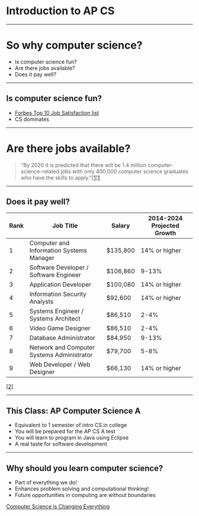 
# Introduction to AP CS

---

# So why computer science?

- Is computer science fun?
- Are there jobs available?
- Does it pay well?

---

## Is computer science fun?

- [Forbes Top 10 Job Satisfaction list](https://www.forbes.com/sites/kathryndill/2016/03/04/the-happiest-and-unhappiest-jobs-in-2016/#4c0e4178d796)
- CS dominates

---

# Are there jobs available?

> "By 2020 it is predicted that there will be 1.4 million computer-science-related jobs with only 400,000 computer
> science graduates who have the skills to apply."[[1]][1]

[1]:https://qz.com/929275/you-probably-should-have-majored-in-computer-science/

---

## Does it pay well?

| Rank | Job Title | Salary | 2014-2024 Projected Growth |
|------|-----------|--------|----------------------------|
| 1 | Computer and Information Systems Manager | $135,800 | 14% or higher |
| 2	| Software Developer / Software Engineer | $106,860	 | 9-13% |
| 3	| Application Developer	| $100,080 | 14% or higher |
| 4	| Information Security Analysts	| $92,600 | 14% or higher |
| 5	| Systems Engineer / Systems Architect | $86,510 | 2-4% |
| 6	| Video Game Designer | $86,510 | 2-4% |
| 7	| Database Administrator | $84,950 | 9-13% |
| 8	| Network and Computer Systems Administrator | $79,700 | 5-8% |
| 9	| Web Developer / Web Designer | $66,130 | 14% or higher |
[[2]]

[2]:https://appliedcomputing.wisconsin.edu/about-applied-computing/computer-science-salary/

---

## This Class: AP Computer Science A


- Equivalent to 1 semester of intro CS in college
- You will be prepared for the AP CS A test
- You will learn to program in Java using Eclipse
- A real taste for software development

---

## Why should you learn computer science?

- Part of everything we do!
- Enhances problem solving and computational thinking!
- Future opportunities in computing are without boundaries

[Computer Science is Changing Everything](https://youtu.be/1x54GqfL3UY)

